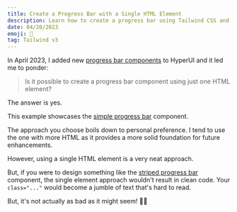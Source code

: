 ```yaml
---
title: Create a Progress Bar with a Single HTML Element
description: Learn how to create a progress bar using Tailwind CSS and a single HTML element.
date: 04/20/2023
emoji: 💈
tag: Tailwind v3
---
```


In April 2023, I added new [progress bar components](/components/application-ui/progress) to HyperUI and it led me to ponder:

> Is it possible to create a progress bar component using just one HTML element?

The answer is yes.

<BlogPreview
  previewId="progress-bar"
  previewTitle="Progress Bar Example"
  previewContainer="min-h-screen grid place-content-center p-8"
/>

This example showcases the [simple progress bar](/components/application-ui/progress#component-1) component.

The approach you choose boils down to personal preference. I tend to use the one with more HTML as it provides a more solid foundation for future enhancements.

However, using a single HTML element is a very neat approach.

But, if you were to design something like the [striped progress bar](/components/application-ui/progress#component-5) component, the single element approach wouldn't result in clean code. Your `class="..."` would become a jumble of text that's hard to read.

<BlogPreview
  previewId="progress-bar-striped"
  previewTitle="Progress Bar Striped Example"
  previewContainer="min-h-screen grid place-content-center p-8"
/>

But, it's not actually as bad as it might seem! 🤷‍♀️
